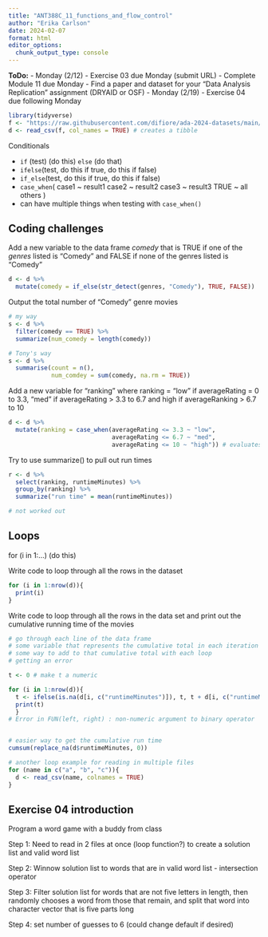 ```yaml
---
title: "ANT388C_11_functions_and_flow_control"
author: "Erika Carlson"
date: 2024-02-07
format: html
editor_options: 
  chunk_output_type: console
---
```


**ToDo:** 
- Monday (2/12)
  - Exercise 03 due Monday (submit URL)
  - Complete Module 11 due Monday
  - Find a paper and dataset for your "Data Analysis Replication" assignment (DRYAID or OSF)
- Monday (2/19)
  - Exercise 04 due following Monday
  
```r
library(tidyverse)
f <- "https://raw.githubusercontent.com/difiore/ada-2024-datasets/main/IMDB-movies.csv"
d <- read_csv(f, col_names = TRUE) # creates a tibble
```

Conditionals

- `if` (test) (do this) `else` (do that)
- `ifelse`(test, do this if true, do this if false)
- `if_else`(test, do this if true, do this if false)
- `case_when`(
    case1 ~ result1
    case2 ~ result2
    case3 ~ result3
    TRUE ~ all others
    )
- can have multiple things when testing with `case_when()`


## Coding challenges

Add a new variable to the data frame *comedy* that is TRUE if one of the *genres* listed is "Comedy" and FALSE if none of the genres listed is "Comedy"

```r
d <- d %>% 
  mutate(comedy = if_else(str_detect(genres, "Comedy"), TRUE, FALSE))
```

Output the total number of "Comedy" genre movies

```r
# my way
s <- d %>% 
  filter(comedy == TRUE) %>% 
  summarize(num_comedy = length(comedy))

# Tony's way
s <- d %>% 
  summarise(count = n(), 
            num_comdey = sum(comedy, na.rm = TRUE))
```

Add a new variable for "ranking" where ranking = "low" if averageRating = 0 to 3.3, "med" if averageRating > 3.3 to 6.7 and high if averageRanking > 6.7 to 10

```r
d <- d %>% 
  mutate(ranking = case_when(averageRating <= 3.3 ~ "low",
                             averageRating <= 6.7 ~ "med",
                             averageRating <= 10 ~ "high")) # evaluates first case first
```

Try to use summarize() to pull out run times

```r
r <- d %>% 
  select(ranking, runtimeMinutes) %>% 
  group_by(ranking) %>% 
  summarize("run time" = mean(runtimeMinutes))

# not worked out
```

## Loops

for (i in 1:...) (do this)

Write code to loop through all the rows in the dataset

```r
for (i in 1:nrow(d)){
  print(i)
}
```

Write code to loop through all the rows in the data set and print out the cumulative running time of the movies

```r
# go through each line of the data frame
# some variable that represents the cumulative total in each iteration of the loop
# some way to add to that cumulative total with each loop
# getting an error

t <- 0 # make t a numeric 

for (i in 1:nrow(d)){
  t <- ifelse(is.na(d[i, c("runtimeMinutes")]), t, t + d[i, c("runtimeMinutes")])
  print(t)
  }
# Error in FUN(left, right) : non-numeric argument to binary operator


# easier way to get the cumulative run time
cumsum(replace_na(d$runtimeMinutes, 0))

# another loop example for reading in multiple files
for (name in c("a", "b", "c")){
  d <- read_csv(name, colnames = TRUE)
}

```


## Exercise 04 introduction

Program a word game with a buddy from class

Step 1: Need to read in 2 files at once (loop function?) to create a solution list and valid word list

Step 2: Winnow solution list to words that are in valid word list
- intersection operator

Step 3: Filter solution list for words that are not five letters in length, then randomly chooses a word from those that remain, and split that word into character vector that is five parts long

Step 4: set number of guesses to 6 (could change default if desired)



